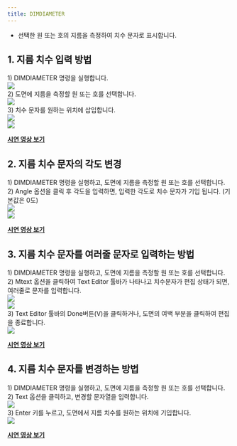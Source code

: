 ```yaml
---
title: DIMDIAMETER
---
```



[image1]: ../../../../../assets/images/commands/dimdiameter/image1.png
[image2]: ../../../../../assets/images/commands/dimdiameter/image2.png
[image3]: ../../../../../assets/images/commands/dimdiameter/image3.png
[image4]: ../../../../../assets/images/commands/dimdiameter/image4.png
[image5]: ../../../../../assets/images/commands/dimdiameter/image5.png
[image6]: ../../../../../assets/images/commands/dimdiameter/image6.png
[image7]: ../../../../../assets/images/commands/dimdiameter/image7.png
[image8]: ../../../../../assets/images/commands/dimdiameter/image8.png
[image9]: ../../../../../assets/images/commands/dimdiameter/image9.png
[image10]: ../../../../../assets/images/commands/dimdiameter/image10.png
[image11]: ../../../../../assets/images/commands/dimdiameter/image11.png

* 선택한 원 또는 호의 지름을 측정하여 치수 문자로 표시합니다.

## **1\. 지름 치수 입력 방법**

1\) DIMDIAMETER 명령을 실행합니다.   
![][image1]  
2\) 도면에 지름을 측정할 원 또는 호를 선택합니다.   
![][image2]  
3\) 치수 문자를 원하는 위치에 삽입합니다.  
![][image3]  
![][image4]

[**<Icon name="youtube" class="emoji"/> 시연 영상 보기**](https://youtu.be/YG4XG2NXVzs) 

## **2\. 지름 치수 문자의 각도 변경**

1\) DIMDIAMETER 명령을 실행하고, 도면에 지름을 측정할 원 또는 호를 선택합니다.  
2\) Angle 옵션을 클릭 후 각도을 입력하면, 입력한 각도로 치수 문자가 기입 됩니다. (기본값은 0도)  
![][image5]  
![][image6]

[**<Icon name="youtube" class="emoji"/> 시연 영상 보기**](https://youtu.be/4h1Fu4pU9lc) 

## **3\. 지름 치수 문자를 여러줄 문자로 입력하는 방법**

1\) DIMDIAMETER 명령을 실행하고, 도면에 지름을 측정할 원 또는 호를 선택합니다.    
2\) Mtext 옵션을 클릭하여 Text Editor 툴바가 나타나고 치수문자가 편집 상태가 되면, 여러줄로 문자를 입력합니다.  
![][image7]  
![][image8]  
3\) Text Editor 툴바의 Done버튼(V)을 클릭하거나, 도면의 여백 부분을 클릭하여 편집을 종료합니다.  
![][image9]

[**<Icon name="youtube" class="emoji"/> 시연 영상 보기**](https://youtu.be/ECs3SXsBAeQ) 

## **4\. 지름 치수 문자를 변경하는 방법**

1\) DIMDIAMETER 명령을 실행하고, 도면에 지름을 측정할 원 또는 호를 선택합니다.   
2\) Text 옵션을 클릭하고, 변경할 문자열을 입력합니다.  
![][image10]  
3\) Enter 키를 누르고, 도면에서 지름 치수를 원하는 위치에 기입합니다.  
![][image11]

[**<Icon name="youtube" class="emoji"/> 시연 영상 보기**](https://youtu.be/sS0_D01lDKQ) 

